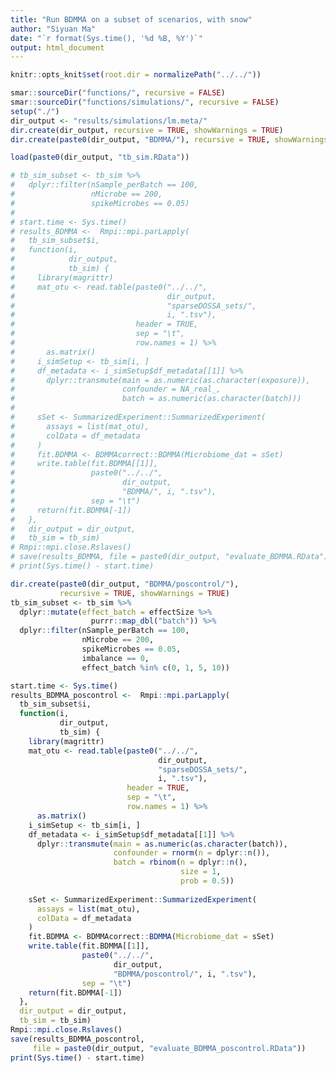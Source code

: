 ```yaml
---
title: "Run BDMMA on a subset of scenarios, with snow"
author: "Siyuan Ma"
date: "`r format(Sys.time(), '%d %B, %Y')`"
output: html_document
---
```

```r
knitr::opts_knit$set(root.dir = normalizePath("../../"))
```
```r
smar::sourceDir("functions/", recursive = FALSE)
smar::sourceDir("functions/simulations/", recursive = FALSE)
setup("./")
dir_output <- "results/simulations/lm.meta/"
dir.create(dir_output, recursive = TRUE, showWarnings = TRUE)
dir.create(paste0(dir_output, "BDMMA/"), recursive = TRUE, showWarnings = TRUE)
```

```r
load(paste0(dir_output, "tb_sim.RData"))
```
```r
# tb_sim_subset <- tb_sim %>%
#   dplyr::filter(nSample_perBatch == 100,
#                 nMicrobe == 200,
#                 spikeMicrobes == 0.05)
# 
# start.time <- Sys.time()
# results_BDMMA <-  Rmpi::mpi.parLapply(
#   tb_sim_subset$i,
#   function(i,
#            dir_output,
#            tb_sim) {
#     library(magrittr)
#     mat_otu <- read.table(paste0("../../",
#                                  dir_output,
#                                  "sparseDOSSA_sets/",
#                                  i, ".tsv"),
#                           header = TRUE,
#                           sep = "\t",
#                           row.names = 1) %>%
#       as.matrix()
#     i_simSetup <- tb_sim[i, ]
#     df_metadata <- i_simSetup$df_metadata[[1]] %>%
#       dplyr::transmute(main = as.numeric(as.character(exposure)),
#                        confounder = NA_real_,
#                        batch = as.numeric(as.character(batch)))
#     
#     sSet <- SummarizedExperiment::SummarizedExperiment(
#       assays = list(mat_otu),
#       colData = df_metadata
#     )
#     fit.BDMMA <- BDMMAcorrect::BDMMA(Microbiome_dat = sSet)
#     write.table(fit.BDMMA[[1]], 
#                 paste0("../../", 
#                        dir_output, 
#                        "BDMMA/", i, ".tsv"),
#                 sep = "\t")
#     return(fit.BDMMA[-1])
#   },
#   dir_output = dir_output,
#   tb_sim = tb_sim)
# Rmpi::mpi.close.Rslaves()
# save(results_BDMMA, file = paste0(dir_output, "evaluate_BDMMA.RData"))
# print(Sys.time() - start.time)
```

```r
dir.create(paste0(dir_output, "BDMMA/poscontrol/"), 
           recursive = TRUE, showWarnings = TRUE)
tb_sim_subset <- tb_sim %>%
  dplyr::mutate(effect_batch = effectSize %>% 
                  purrr::map_dbl("batch")) %>% 
  dplyr::filter(nSample_perBatch == 100,
                nMicrobe == 200,
                spikeMicrobes == 0.05,
                imbalance == 0,
                effect_batch %in% c(0, 1, 5, 10))

start.time <- Sys.time()
results_BDMMA_poscontrol <-  Rmpi::mpi.parLapply(
  tb_sim_subset$i,
  function(i,
           dir_output,
           tb_sim) {
    library(magrittr)
    mat_otu <- read.table(paste0("../../",
                                 dir_output,
                                 "sparseDOSSA_sets/",
                                 i, ".tsv"),
                          header = TRUE,
                          sep = "\t",
                          row.names = 1) %>%
      as.matrix()
    i_simSetup <- tb_sim[i, ]
    df_metadata <- i_simSetup$df_metadata[[1]] %>%
      dplyr::transmute(main = as.numeric(as.character(batch)),
                       confounder = rnorm(n = dplyr::n()),
                       batch = rbinom(n = dplyr::n(),
                                      size = 1,
                                      prob = 0.5))
    
    sSet <- SummarizedExperiment::SummarizedExperiment(
      assays = list(mat_otu),
      colData = df_metadata
    )
    fit.BDMMA <- BDMMAcorrect::BDMMA(Microbiome_dat = sSet)
    write.table(fit.BDMMA[[1]], 
                paste0("../../", 
                       dir_output, 
                       "BDMMA/poscontrol/", i, ".tsv"),
                sep = "\t")
    return(fit.BDMMA[-1])
  },
  dir_output = dir_output,
  tb_sim = tb_sim)
Rmpi::mpi.close.Rslaves()
save(results_BDMMA_poscontrol, 
     file = paste0(dir_output, "evaluate_BDMMA_poscontrol.RData"))
print(Sys.time() - start.time)
```